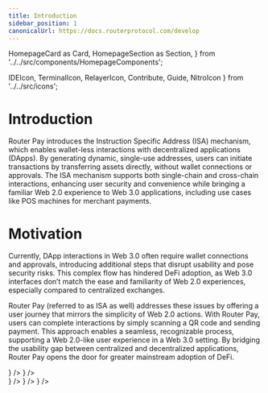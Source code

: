 ```yaml
---
title: Introduction
sidebar_position: 1
canonicalUrl: https://docs.routerprotocol.com/develop
---
```


  HomepageCard as Card,
  HomepageSection as Section,
} from '../../src/components/HomepageComponents';

  IDEIcon,
  TerminalIcon,
  RelayerIcon,
  Contribute,
  Guide,
  NitroIcon
} from '../../src/icons';

# Introduction

Router Pay introduces the Instruction Specific Address (ISA) mechanism, which enables wallet-less interactions with decentralized applications (DApps). By generating dynamic, single-use addresses, users can initiate transactions by transferring assets directly, without wallet connections or approvals. The ISA mechanism supports both single-chain and cross-chain interactions, enhancing user security and convenience while bringing a familiar Web 2.0 experience to Web 3.0 applications, including use cases like POS machines for merchant payments.

# Motivation

Currently, DApp interactions in Web 3.0 often require wallet connections and approvals, introducing additional steps that disrupt usability and pose security risks. This complex flow has hindered DeFi adoption, as Web 3.0 interfaces don’t match the ease and familiarity of Web 2.0 experiences, especially compared to centralized exchanges.

Router Pay (referred to as ISA as well) addresses these issues by offering a user journey that mirrors the simplicity of Web 2.0 actions. With Router Pay, users can complete interactions by simply scanning a QR code and sending payment. This approach enables a seamless, recognizable process, supporting a Web 2.0-like user experience in a Web 3.0 setting. By bridging the usability gap between centralized and decentralized applications, Router Pay opens the door for greater mainstream adoption of DeFi.


<Section title="Integrating Router Pay" id="web-sdks" hasSubSections >

<Section>
  <Card
    title="Add ISA to your dApp"
    description="Integrate Router Pay and provide a no sign-up UX to users"
    to="/router-pay/integrate-router-pay/dapp-integration"
    icon={<IDEIcon />}
  />
    <Card
    title="Nitro integration via Router Pay"
    description="Integrate Router Nitro with no sign-up flow for users"
    to="/router-pay/integrate-router-pay/router-nitro"
    icon={<NitroIcon />}
  />
  </Section>

  </Section>

<Section title="Learn about Router Pay" id="web-sdks" hasSubSections >
   <Section>
  <Card
    title="User Journey with Router Pay"
    description="Learn about the advanced user journey with Router Pay"
    to="/router-pay/user-journey"
    icon={<RelayerIcon />}
  />
  <Card
    title="Technical Specifications"
    description="How does Router Pay work technically"
    to="/router-pay/technical-specifications"
    icon={<TerminalIcon />}
  />
  <Card
    title="Benefits"
    description="Benefits of Router Pay"
    to="/router-pay/benefits"
    icon={<Contribute />}
  />
    </Section>

  </Section>
